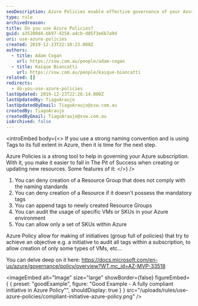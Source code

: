 ```yaml
---
seoDescription: Azure Policies enable effective governance of your Azure subscription by enforcing naming conventions, tagging requirements, and restricting resource creation.
type: rule
archivedreason:
title: Do you use Azure Policies?
guid: a35200d4-bb97-4258-a4cb-d85f3e6b7a9d
uri: use-azure-policies
created: 2019-12-23T22:10:23.000Z
authors:
  - title: Adam Cogan
    url: https://ssw.com.au/people/adam-cogan
  - title: Kaique Biancatti
    url: https://ssw.com.au/people/kaique-biancatti
related: []
redirects:
  - do-you-use-azure-policies
lastUpdated: 2019-12-23T22:26:14.000Z
lastUpdatedBy: TiagoAraujo
lastUpdatedByEmail: TiagoAraujo@ssw.com.au
createdBy: TiagoAraujo
createdByEmail: TiagoAraujo@ssw.com.au
isArchived: false
---
```


<introEmbed
  body={<>
If you use a strong naming convention and is using Tags to its full extent in Azure, then it is time for the next step.

Azure Policies is a strong tool to help in governing your Azure subscription. With it, you make it easier to fall in The Pit of Success when creating or updating new resources. Some features of it:
  </>}
/>
1. You can deny creation of a Resource Group that does not comply with the naming standards
2. You can deny creation of a Resource if it doesn't possess the mandatory tags
3. You can append tags to newly created Resource Groups
4. You can audit the usage of specific VMs or SKUs in your Azure environment
5. You can allow only a set of SKUs within Azure

Azure Policy allow for making of initiatives (group full of policies) that try to achieve an objective e.g. a initiative to audit all tags within a subscription, to allow creation of only some types of VMs, etc...

You can delve deep on it here: <https://docs.microsoft.com/en-us/azure/governance/policy/overview?WT.mc_id=AZ-MVP-33518>

<imageEmbed
  alt="Image"
  size="large"
  showBorder={false}
  figureEmbed={ {
    preset: "goodExample",
    figure: "Good Example - A fully compliant initiative in Azure Policy\"",
    shouldDisplay: true
  } }
  src="/uploads/rules/use-azure-policies/compliant-initiative-azure-policy.png"
/>
